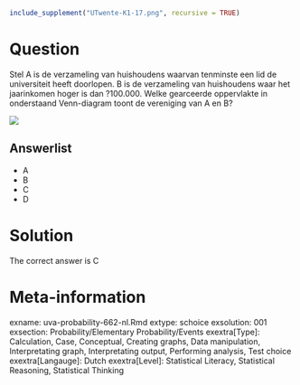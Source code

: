 ```{r, echo = FALSE, results = "hide"}
include_supplement("UTwente-K1-17.png", recursive = TRUE)
```
Question
========

Stel A is de verzameling van huishoudens waarvan tenminste een lid de universiteit heeft doorlopen. B is de verzameling van huishoudens waar het jaarinkomen hoger is dan ?100.000. Welke gearceerde oppervlakte in onderstaand Venn-diagram toont de vereniging van A en B? 

 ![](UTwente-K1-17.png) 

Answerlist
----------
* A
* B
* C
* D

Solution
========

The correct answer is  C 

Meta-information
================
exname: uva-probability-662-nl.Rmd 
extype: schoice 
exsolution: 001 
exsection: Probability/Elementary Probability/Events
exextra[Type]: Calculation, Case, Conceptual, Creating graphs, Data manipulation, Interpretating graph, Interpretating output, Performing analysis, Test choice 
exextra[Langauge]: Dutch 
exextra[Level]: Statistical Literacy, Statistical Reasoning, Statistical Thinking 
